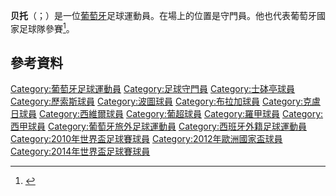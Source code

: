 {{noteTA
|G1=football
|G2=uefa
|1=zh-hans:贝托;zh-hk:比圖;zh-tw:貝托;
}}

'''贝托'''（{{lang-pt|António Alberto Bastos Pimparel }}；{{bd|1982年|5月1日}}）是一位[[葡萄牙|葡萄牙]]足球運動員。在場上的位置是守門員。他也代表葡萄牙國家足球隊參賽<ref>{{cite news|url=http://www.portugoal.net/index.php/more-natonal-team-news/45185-portugals-world-cup-squad|title=Paulo Bento announces Portugal's 23-man World Cup squad|publisher=PortuGOAL|date=19 May 2014|accessdate=21 May 2014|deadurl=yes|archiveurl=https://web.archive.org/web/20140531194741/http://portugoal.net/index.php/more-natonal-team-news/45185-portugals-world-cup-squad|archivedate=2014-05-31}}</ref>。

==參考資料==
{{Reflist}}

{{2010年世界盃足球賽葡萄牙參賽名單}}
{{2014年世界盃足球賽葡萄牙參賽名單}}
{{2017年洲際國家盃葡萄牙參賽名單}}
{{2018年世界杯足球赛葡萄牙参赛名单}}

{{DEFAULTSORT:Beto}}
[[Category:葡萄牙足球運動員|Category:葡萄牙足球運動員]]
[[Category:足球守門員|Category:足球守門員]]
[[Category:士砵亭球員|Category:士砵亭球員]]
[[Category:歷索斯球員|Category:歷索斯球員]]
[[Category:波圖球員|Category:波圖球員]]
[[Category:布拉加球員|Category:布拉加球員]]
[[Category:克盧日球員|Category:克盧日球員]]
[[Category:西維爾球員|Category:西維爾球員]]
[[Category:葡超球員|Category:葡超球員]]
[[Category:羅甲球員|Category:羅甲球員]]
[[Category:西甲球員|Category:西甲球員]]
[[Category:葡萄牙旅外足球運動員|Category:葡萄牙旅外足球運動員]]
[[Category:西班牙外籍足球運動員|Category:西班牙外籍足球運動員]]
[[Category:2010年世界盃足球賽球員|Category:2010年世界盃足球賽球員]]
[[Category:2012年歐洲國家盃球員|Category:2012年歐洲國家盃球員]]
[[Category:2014年世界盃足球賽球員|Category:2014年世界盃足球賽球員]]